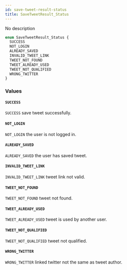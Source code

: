 ```yaml
---
id: save-tweet-result-status
title: SaveTweetResult_Status
---
```



No description

```graphql
enum SaveTweetResult_Status {
  SUCCESS
  NOT_LOGIN
  ALREADY_SAVED
  INVALID_TWEET_LINK
  TWEET_NOT_FOUND
  TWEET_ALREADY_USED
  TWEET_NOT_QUALIFIED
  WRONG_TWITTER
}
```


### Values

#### `SUCCESS` 

`SUCCESS` save tweet successfully.


#### `NOT_LOGIN` 

`NOT_LOGIN` the user is not logged in.


#### `ALREADY_SAVED` 

`ALREADY_SAVED` the user has saved tweet.


#### `INVALID_TWEET_LINK` 

`INVALID_TWEET_LINK` tweet link not valid.


#### `TWEET_NOT_FOUND` 

`TWEET_NOT_FOUND` tweet not found.


#### `TWEET_ALREADY_USED` 

`TWEET_ALREADY_USED` tweet is used by another user.


#### `TWEET_NOT_QUALIFIED` 

`TWEET_NOT_QUALIFIED` tweet not qualified.


#### `WRONG_TWITTER` 

`WRONG_TWITTER` linked twitter not the same as tweet author.




